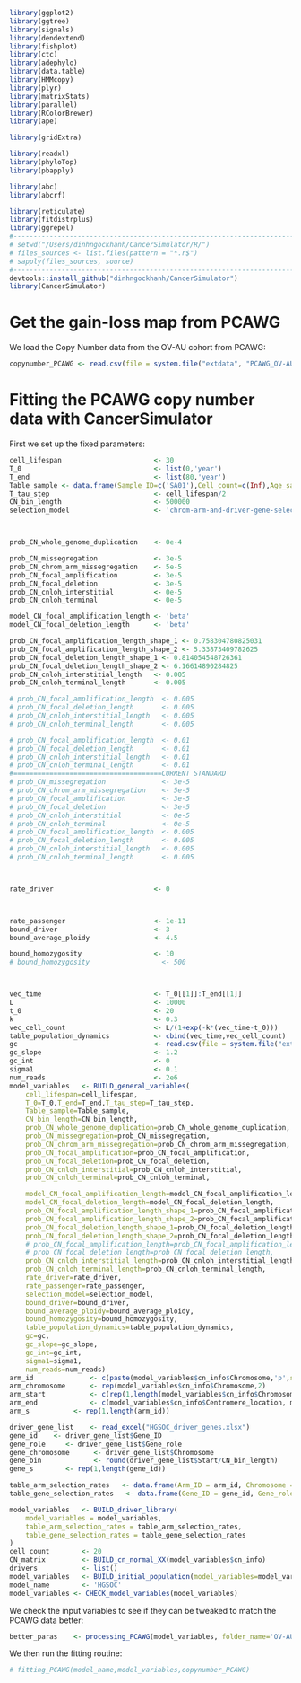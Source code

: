 ```r
library(ggplot2)
library(ggtree)
library(signals)
library(dendextend)
library(fishplot)
library(ctc)
library(adephylo)
library(data.table)
library(HMMcopy)
library(plyr)
library(matrixStats)
library(parallel)
library(RColorBrewer)
library(ape)

library(gridExtra)

library(readxl)
library(phyloTop)
library(pbapply)

library(abc)
library(abcrf)

library(reticulate)
library(fitdistrplus)
library(ggrepel)
#-----------------------------------------------------------------------
# setwd("/Users/dinhngockhanh/CancerSimulator/R/")
# files_sources <- list.files(pattern = "*.r$")
# sapply(files_sources, source)
#-----------------------------------------------------------------------
devtools::install_github("dinhngockhanh/CancerSimulator")
library(CancerSimulator)
```

#   Get the gain-loss map from PCAWG

We load the Copy Number data from the OV-AU cohort from PCAWG:

```r
copynumber_PCAWG <- read.csv(file = system.file("extdata", "PCAWG_OV-AU.csv", package = "CancerSimulator"))
```

#   Fitting the PCAWG copy number data with CancerSimulator

First we set up the fixed parameters:

```r
cell_lifespan                       <- 30
T_0                                 <- list(0,'year')
T_end                               <- list(80,'year')
Table_sample <- data.frame(Sample_ID=c('SA01'),Cell_count=c(Inf),Age_sample=c(80))
T_tau_step                          <- cell_lifespan/2
CN_bin_length                       <- 500000
selection_model                     <- 'chrom-arm-and-driver-gene-selection'



prob_CN_whole_genome_duplication    <- 0e-4

prob_CN_missegregation              <- 3e-5
prob_CN_chrom_arm_missegregation    <- 5e-5
prob_CN_focal_amplification         <- 3e-5
prob_CN_focal_deletion              <- 3e-5
prob_CN_cnloh_interstitial          <- 0e-5
prob_CN_cnloh_terminal              <- 0e-5

model_CN_focal_amplification_length <- 'beta'
model_CN_focal_deletion_length      <- 'beta'

prob_CN_focal_amplification_length_shape_1 <- 0.758304780825031
prob_CN_focal_amplification_length_shape_2 <- 5.33873409782625
prob_CN_focal_deletion_length_shape_1 <- 0.814054548726361
prob_CN_focal_deletion_length_shape_2 <- 6.16614890284825
prob_CN_cnloh_interstitial_length   <- 0.005
prob_CN_cnloh_terminal_length       <- 0.005

# prob_CN_focal_amplification_length  <- 0.005
# prob_CN_focal_deletion_length       <- 0.005
# prob_CN_cnloh_interstitial_length   <- 0.005
# prob_CN_cnloh_terminal_length       <- 0.005

# prob_CN_focal_amplification_length  <- 0.01
# prob_CN_focal_deletion_length       <- 0.01
# prob_CN_cnloh_interstitial_length   <- 0.01
# prob_CN_cnloh_terminal_length       <- 0.01
#=====================================CURRENT STANDARD
# prob_CN_missegregation              <- 3e-5
# prob_CN_chrom_arm_missegregation    <- 5e-5
# prob_CN_focal_amplification         <- 3e-5
# prob_CN_focal_deletion              <- 3e-5
# prob_CN_cnloh_interstitial          <- 0e-5
# prob_CN_cnloh_terminal              <- 0e-5
# prob_CN_focal_amplification_length  <- 0.005
# prob_CN_focal_deletion_length       <- 0.005
# prob_CN_cnloh_interstitial_length   <- 0.005
# prob_CN_cnloh_terminal_length       <- 0.005



rate_driver                         <- 0



rate_passenger                      <- 1e-11
bound_driver                        <- 3
bound_average_ploidy                <- 4.5

bound_homozygosity                  <- 10
# bound_homozygosity                  <- 500



vec_time                            <- T_0[[1]]:T_end[[1]]
L                                   <- 10000
t_0                                 <- 20
k                                   <- 0.3
vec_cell_count                      <- L/(1+exp(-k*(vec_time-t_0)))
table_population_dynamics           <- cbind(vec_time,vec_cell_count)
gc                                  <- read.csv(file = system.file("extdata", "gc_map_500kb.csv", package = "CancerSimulator"))
gc_slope                            <- 1.2
gc_int                              <- 0
sigma1                              <- 0.1
num_reads                           <- 2e6
model_variables   <- BUILD_general_variables(
    cell_lifespan=cell_lifespan,
    T_0=T_0,T_end=T_end,T_tau_step=T_tau_step,
    Table_sample=Table_sample,
    CN_bin_length=CN_bin_length,
    prob_CN_whole_genome_duplication=prob_CN_whole_genome_duplication,
    prob_CN_missegregation=prob_CN_missegregation,
    prob_CN_chrom_arm_missegregation=prob_CN_chrom_arm_missegregation,
    prob_CN_focal_amplification=prob_CN_focal_amplification,
    prob_CN_focal_deletion=prob_CN_focal_deletion,
    prob_CN_cnloh_interstitial=prob_CN_cnloh_interstitial,
    prob_CN_cnloh_terminal=prob_CN_cnloh_terminal,

    model_CN_focal_amplification_length=model_CN_focal_amplification_length,
    model_CN_focal_deletion_length=model_CN_focal_deletion_length,
    prob_CN_focal_amplification_length_shape_1=prob_CN_focal_amplification_length_shape_1,
    prob_CN_focal_amplification_length_shape_2=prob_CN_focal_amplification_length_shape_2,
    prob_CN_focal_deletion_length_shape_1=prob_CN_focal_deletion_length_shape_1,
    prob_CN_focal_deletion_length_shape_2=prob_CN_focal_deletion_length_shape_2,
    # prob_CN_focal_amplification_length=prob_CN_focal_amplification_length,
    # prob_CN_focal_deletion_length=prob_CN_focal_deletion_length,
    prob_CN_cnloh_interstitial_length=prob_CN_cnloh_interstitial_length,
    prob_CN_cnloh_terminal_length=prob_CN_cnloh_terminal_length,
    rate_driver=rate_driver,
    rate_passenger=rate_passenger,
    selection_model=selection_model,
    bound_driver=bound_driver,
    bound_average_ploidy=bound_average_ploidy,
    bound_homozygosity=bound_homozygosity,
    table_population_dynamics=table_population_dynamics,
    gc=gc,
    gc_slope=gc_slope,
    gc_int=gc_int,
    sigma1=sigma1,
    num_reads=num_reads)
arm_id              <- c(paste(model_variables$cn_info$Chromosome,'p',sep=''), paste(model_variables$cn_info$Chromosome,'q',sep=''))
arm_chromosome      <- rep(model_variables$cn_info$Chromosome,2)
arm_start           <- c(rep(1,length(model_variables$cn_info$Chromosome)), model_variables$cn_info$Centromere_location+1)
arm_end             <- c(model_variables$cn_info$Centromere_location, model_variables$cn_info$Bin_count)
arm_s           <- rep(1,length(arm_id))

driver_gene_list    <- read_excel("HGSOC_driver_genes.xlsx")
gene_id    <- driver_gene_list$Gene_ID
gene_role     <- driver_gene_list$Gene_role
gene_chromosome      <- driver_gene_list$Chromosome
gene_bin             <- round(driver_gene_list$Start/CN_bin_length)
gene_s        <- rep(1,length(gene_id))

table_arm_selection_rates   <- data.frame(Arm_ID = arm_id, Chromosome = arm_chromosome, Bin_start = arm_start, Bin_end = arm_end, s_rate = arm_s)
table_gene_selection_rates   <- data.frame(Gene_ID = gene_id, Gene_role = gene_role, s_rate = gene_s, Chromosome = gene_chromosome, Bin = gene_bin)

model_variables   <- BUILD_driver_library(
    model_variables = model_variables,
    table_arm_selection_rates = table_arm_selection_rates,
    table_gene_selection_rates = table_gene_selection_rates
)
cell_count        <- 20
CN_matrix         <- BUILD_cn_normal_XX(model_variables$cn_info)
drivers           <- list()
model_variables   <- BUILD_initial_population(model_variables=model_variables,cell_count=cell_count,CN_matrix=CN_matrix,drivers=drivers)
model_name        <- 'HGSOC'
model_variables <- CHECK_model_variables(model_variables)
```

We check the input variables to see if they can be tweaked to match the PCAWG data better:

```r
better_paras    <- processing_PCAWG(model_variables, folder_name='OV-AU', copynumber_PCAWG)
```

We then run the fitting routine:

```r
# fitting_PCAWG(model_name,model_variables,copynumber_PCAWG)
```














```r
```
